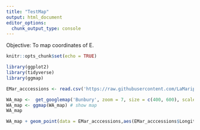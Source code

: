 ```yaml
---
title: "TestMap"
output: html_document
editor_options: 
  chunk_output_type: console
---
```


Objective: To map coordinates of E.

```r
knitr::opts_chunk$set(echo = TRUE)

library(ggplot2)
library(tidyverse)
library(ggmap)

```


```r
EMar_acccessions <- read.csv('https://raw.githubusercontent.com/LaMariposa/eucalyptus_data/master/Emarginata_Accessions.csv')
```

```r
WA_map <-  get_googlemap('Bunbury', zoom = 7, size = c(400, 600), scale = 2)
WA_map <- ggmap(WA_map) # show map
WA_map

```


```r

WA_map + geom_point(data = EMar_acccessions,aes(EMar_acccessions$Longitude,EMar_acccessions$Latitude),size = 0.5) + ggtitle("E. Marginata Distribution by Geographical Coordinates.") + theme(plot.margin = unit(c(0.5,0,0,0), "cm")) + xlab("Lon") + ylab("Lat")

```

